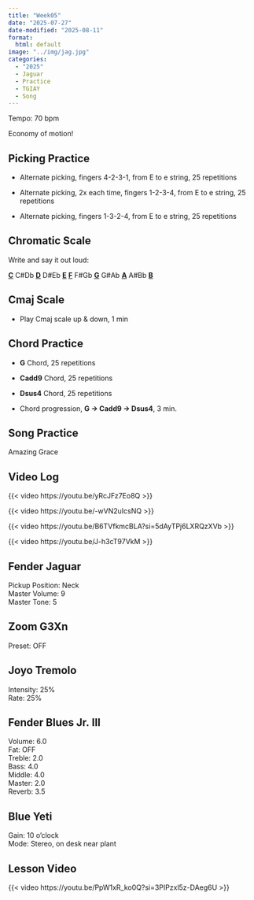 ```yaml
---
title: "Week05"
date: "2025-07-27"
date-modified: "2025-08-11"
format: 
  html: default
image: "../img/jag.jpg"
categories:
  - "2025"
  - Jaguar
  - Practice
  - TGIAY
  - Song
---
```


Tempo: 70 bpm

Economy of motion!

## Picking Practice

-   Alternate picking, fingers 4-2-3-1, from E to e string, 25 repetitions

-   Alternate picking, 2x each time, fingers 1-2-3-4, from E to e string, 25 repetitions

-   Alternate picking, fingers 1-3-2-4, from E to e string, 25 repetitions

## Chromatic Scale

Write and say it out loud:

[**C**]{.underline} C#Db [**D**]{.underline} D#Eb [**E**]{.underline} [**F**]{.underline} F#Gb [**G**]{.underline} G#Ab [**A**]{.underline} A#Bb [**B**]{.underline}

## Cmaj Scale

-   Play Cmaj scale up & down, 1 min

## Chord Practice

-   **G** Chord, 25 repetitions

-   **Cadd9** Chord, 25 repetitions

-   **Dsus4** Chord, 25 repetitions

-   Chord progression, **G → Cadd9 → Dsus4**, 3 min.

## Song Practice

Amazing Grace

## Video Log

{{< video https://youtu.be/yRcJFz7Eo8Q >}}

{{< video https://youtu.be/-wVN2uIcsNQ >}}

{{< video https://youtu.be/B6TVfkmcBLA?si=5dAyTPj6LXRQzXVb >}}

{{< video https://youtu.be/J-h3cT97VkM >}}

## Fender Jaguar

Pickup Position: Neck\
Master Volume: 9\
Master Tone: 5

## Zoom G3Xn

Preset: OFF

## Joyo Tremolo

Intensity: 25%\
Rate: 25%

## Fender Blues Jr. III

Volume: 6.0\
Fat: OFF\
Treble: 2.0\
Bass: 4.0\
Middle: 4.0\
Master: 2.0\
Reverb: 3.5

## Blue Yeti

Gain: 10 o'clock\
Mode: Stereo, on desk near plant

## Lesson Video

{{< video https://youtu.be/PpW1xR_ko0Q?si=3PIPzxl5z-DAeg6U >}}